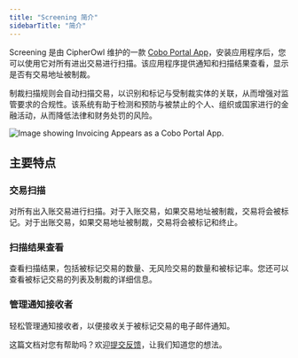 ```yaml
---
title: "Screening 简介"
sidebarTitle: "简介"
---
```

Screening 是由 CipherOwl 维护的一款 [Cobo Portal App](/cn/portal/portal-apps/introduction)，安装应用程序后，您可以使用它对所有进出交易进行扫描。该应用程序提供通知和扫描结果查看，显示是否有交易地址被制裁。    

制裁扫描规则会自动扫描交易，以识别和标记与受制裁实体的关联，从而增强对监管要求的合规性。该系统有助于检测和预防与被禁止的个人、组织或国家进行的金融活动，从而降低法律和财务处罚的风险。



<img src="./images/screening-in-app-store.png" className="screenshot_modal" alt="Image showing Invoicing Appears as a Cobo Portal App."/>

## 主要特点

### 交易扫描

对所有出入账交易进行扫描。对于入账交易，如果交易地址被制裁，交易将会被标记。对于出账交易，如果交易地址被制裁，交易将会被标记和终止。

### 扫描结果查看

查看扫描结果，包括被标记交易的数量、无风险交易的数量和被标记率。您还可以查看被标记交易的列表及制裁的详细信息。

### 管理通知接收者

轻松管理通知接收者，以便接收关于被标记交易的电子邮件通知。

<Tip>这篇文档对您有帮助吗？欢迎[提交反馈](https://forms.zohopublic.com/cobo/form/DocumentFeedbackForm/formperma/QvLOhxJv1_JMsJ-1dleZ8Itb_7rzN-LtgvsDdxosoVI?referrername=manuals)，让我们知道您的想法。</Tip>